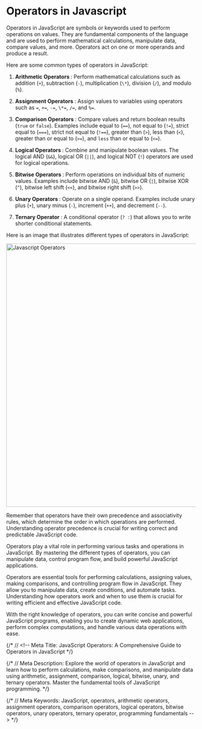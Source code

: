 # Operators in Javascript

Operators in JavaScript are symbols or keywords used to perform operations on values. They are fundamental components of the language and are used to perform mathematical calculations, manipulate data, compare values, and more. Operators act on one or more operands and produce a result.

Here are some common types of operators in JavaScript:

1. <strong>Arithmetic Operators </strong> : Perform mathematical calculations such
   as addition (`+`), subtraction (`-`), multiplication (`\*`), division (`/`), and
   modulo (`%`).

2. <strong>Assignment Operators </strong> : Assign values to variables using operators
   such as `=`, `+=`, `-=`, `\*=`, `/=`, and `%=`.

3. <strong>Comparison Operators </strong> : Compare values and return boolean results (`true` or `false`). Examples include equal to (`==`), not equal to (`!=`), strict equal to (`===`), strict not equal to (`!==`), greater than (`>`), less than (`<`), greater than or equal to (`>=`), and `less` than or equal to (`<=`).

4. <strong>Logical Operators </strong> : Combine and manipulate boolean values. The
   logical AND (`&&`), logical OR (`||`), and logical NOT (`!`) operators are used
   for logical operations.

5. <strong>Bitwise Operators </strong> : Perform operations on individual bits of numeric values. Examples include bitwise AND (`&`), bitwise OR (`|`), bitwise XOR (`^`), bitwise left shift (`<<`), and bitwise right shift (`>>`).

6. <strong>Unary Operators </strong> : Operate on a single operand. Examples include
   unary plus (`+`), unary minus (`-`), increment (`++`), and decrement (`--`).

7. <strong>Ternary Operator </strong> : A conditional operator (`? :`) that allows
   you to write shorter conditional statements.

Here is an image that illustrates different types of operators in JavaScript:

<img
  src="https://res.cloudinary.com/dpolvpc0n/image/upload/v1686510871/docreader/docs/op-1_wusehh.png"
  alt="Javascript Operators"
  width="700"
/>

Remember that operators have their own precedence and associativity rules, which determine the order in which operations are performed. Understanding operator precedence is crucial for writing correct and predictable JavaScript code.

Operators play a vital role in performing various tasks and operations in JavaScript. By mastering the different types of operators, you can manipulate data, control program flow, and build powerful JavaScript applications.

Operators are essential tools for performing calculations, assigning values, making comparisons, and controlling program flow in JavaScript. They allow you to manipulate data, create conditions, and automate tasks. Understanding how operators work and when to use them is crucial for writing efficient and effective JavaScript code.

With the right knowledge of operators, you can write concise and powerful JavaScript programs, enabling you to create dynamic web applications, perform complex computations, and handle various data operations with ease.

{/* // <!-- Meta Title: JavaScript Operators: A Comprehensive Guide to Operators in JavaScript */}

{/* // Meta Description: Explore the world of operators in JavaScript and learn how to perform calculations, make comparisons, and manipulate data using arithmetic, assignment, comparison, logical, bitwise, unary, and ternary operators. Master the fundamental tools of JavaScript programming. */}

{/* // Meta Keywords: JavaScript, operators, arithmetic operators, assignment operators, comparison operators, logical operators, bitwise operators, unary operators, ternary operator, programming fundamentals --> */}

